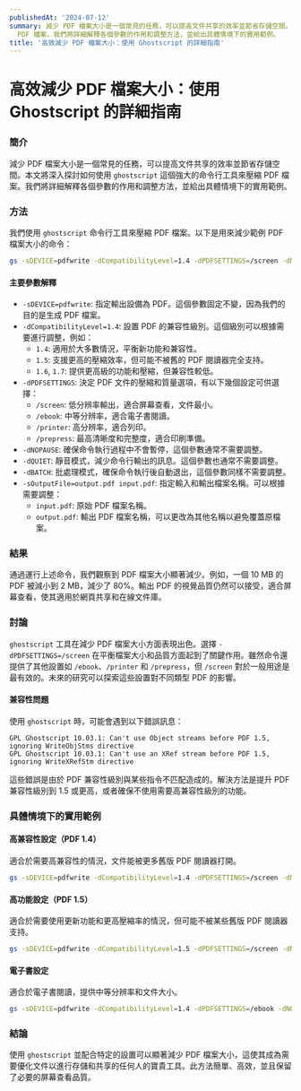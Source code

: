 ```yaml
---
publishedAt: '2024-07-12'
summary: 減少 PDF 檔案大小是一個常見的任務，可以提高文件共享的效率並節省存儲空間。本文將深入探討如何使用 `ghostscript` 這個強大的命令行工具來壓縮
  PDF 檔案。我們將詳細解釋各個參數的作用和調整方法，並給出具體情境下的實用範例。
title: '高效減少 PDF 檔案大小：使用 Ghostscript 的詳細指南'
---
```


# 高效減少 PDF 檔案大小：使用 Ghostscript 的詳細指南

### 簡介

減少 PDF 檔案大小是一個常見的任務，可以提高文件共享的效率並節省存儲空間。本文將深入探討如何使用 `ghostscript` 這個強大的命令行工具來壓縮 PDF 檔案。我們將詳細解釋各個參數的作用和調整方法，並給出具體情境下的實用範例。

### 方法

我們使用 `ghostscript` 命令行工具來壓縮 PDF 檔案。以下是用來減少範例 PDF 檔案大小的命令：

```sh
gs -sDEVICE=pdfwrite -dCompatibilityLevel=1.4 -dPDFSETTINGS=/screen -dNOPAUSE -dQUIET -dBATCH -sOutputFile=output.pdf input.pdf
```

#### 主要參數解釋

- `-sDEVICE=pdfwrite`: 指定輸出設備為 PDF。這個參數固定不變，因為我們的目的是生成 PDF 檔案。
- `-dCompatibilityLevel=1.4`: 設置 PDF 的兼容性級別。這個級別可以根據需要進行調整，例如：
  - `1.4`: 適用於大多數情況，平衡新功能和兼容性。
  - `1.5`: 支援更高的壓縮效率，但可能不被舊的 PDF 閱讀器完全支持。
  - `1.6`, `1.7`: 提供更高級的功能和壓縮，但兼容性較低。
- `-dPDFSETTINGS`: 決定 PDF 文件的壓縮和質量選項，有以下幾個設定可供選擇：
  - `/screen`: 低分辨率輸出，適合屏幕查看，文件最小。
  - `/ebook`: 中等分辨率，適合電子書閱讀。
  - `/printer`: 高分辨率，適合列印。
  - `/prepress`: 最高清晰度和完整度，適合印刷準備。
- `-dNOPAUSE`: 確保命令執行過程中不會暫停，這個參數通常不需要調整。
- `-dQUIET`: 靜音模式，減少命令行輸出的訊息。這個參數也通常不需要調整。
- `-dBATCH`: 批處理模式，確保命令執行後自動退出，這個參數同樣不需要調整。
- `-sOutputFile=output.pdf input.pdf`: 指定輸入和輸出檔案名稱。可以根據需要調整：
  - `input.pdf`: 原始 PDF 檔案名稱。
  - `output.pdf`: 輸出 PDF 檔案名稱，可以更改為其他名稱以避免覆蓋原檔案。

### 結果

通過運行上述命令，我們觀察到 PDF 檔案大小顯著減少。例如，一個 10 MB 的 PDF 被減小到 2 MB，減少了 80%。輸出 PDF 的視覺品質仍然可以接受，適合屏幕查看，使其適用於網頁共享和在線文件庫。

### 討論

`ghostscript` 工具在減少 PDF 檔案大小方面表現出色。選擇 `-dPDFSETTINGS=/screen` 在平衡檔案大小和品質方面起到了關鍵作用。雖然命令還提供了其他設置如 `/ebook`、`/printer` 和 `/prepress`，但 `/screen` 對於一般用途是最有效的。未來的研究可以探索這些設置對不同類型 PDF 的影響。

#### 兼容性問題

使用 `ghostscript` 時，可能會遇到以下錯誤訊息：

```
GPL Ghostscript 10.03.1: Can't use Object streams before PDF 1.5, ignoring WriteObjStms directive
GPL Ghostscript 10.03.1: Can't use an XRef stream before PDF 1.5, ignoring WriteXRefStm directive
```

這些錯誤是由於 PDF 兼容性級別與某些指令不匹配造成的。解決方法是提升 PDF 兼容性級別到 1.5 或更高，或者確保不使用需要高兼容性級別的功能。

### 具體情境下的實用範例

#### 高兼容性設定（PDF 1.4）

適合於需要高兼容性的情況，文件能被更多舊版 PDF 閱讀器打開。

```sh
gs -sDEVICE=pdfwrite -dCompatibilityLevel=1.4 -dPDFSETTINGS=/screen -dNOPAUSE -dQUIET -dBATCH -sOutputFile=output_compatible.pdf input.pdf
```

#### 高功能設定（PDF 1.5）

適合於需要使用更新功能和更高壓縮率的情況，但可能不被某些舊版 PDF 閱讀器支持。

```sh
gs -sDEVICE=pdfwrite -dCompatibilityLevel=1.5 -dPDFSETTINGS=/screen -dNOPAUSE -dQUIET -dBATCH -sOutputFile=output_high.pdf input.pdf
```

#### 電子書設定

適合於電子書閱讀，提供中等分辨率和文件大小。

```sh
gs -sDEVICE=pdfwrite -dCompatibilityLevel=1.4 -dPDFSETTINGS=/ebook -dNOPAUSE -dQUIET -dBATCH -sOutputFile=output_ebook.pdf input.pdf
```

### 結論

使用 `ghostscript` 並配合特定的設置可以顯著減少 PDF 檔案大小，這使其成為需要優化文件以進行存儲和共享的任何人的寶貴工具。此方法簡單、高效，並且保留了必要的屏幕查看品質。